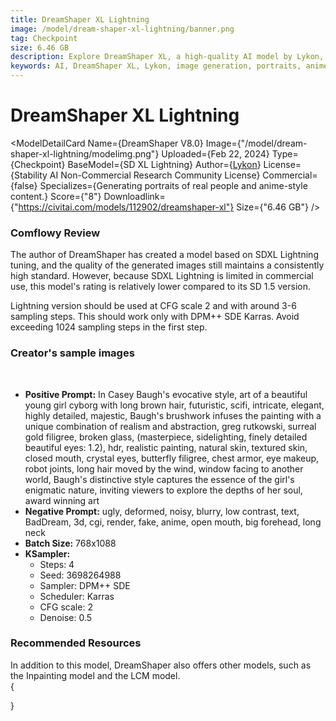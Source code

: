 ```yaml
---
title: DreamShaper XL Lightning
image: /model/dream-shaper-xl-lightning/banner.png
tag: Checkpoint
size: 6.46 GB
description: Explore DreamShaper XL, a high-quality AI model by Lykon, specializing in generating realistic and anime-style portraits. Based on SD XL Turbo, it's perfect for non-commercial research.
keywords: AI, DreamShaper XL, Lykon, image generation, portraits, anime-style, non-commercial research, SD XL Turbo
---
```



# DreamShaper XL Lightning

<ModelDetailCard 
  Name={<span>DreamShaper V8.0</span>}
  Image={"/model/dream-shaper-xl-lightning/modelimg.png"}
  Uploaded={<span>Feb 22, 2024</span>}
  Type={<span>Checkpoint</span>}
  BaseModel={<span>SD XL Lightning</span>}
  Author={<a href="https://civitai.com/user/Lykon">Lykon</a>}
  License={<span>Stability AI Non-Commercial Research Community License</span>}
  Commercial={false}
  Specializes={<span>Generating portraits of real people and anime-style content.</span>}
  Score={"8"}
  Downloadlink={"https://civitai.com/models/112902/dreamshaper-xl"}
  Size={"6.46 GB"}
/>

### Comflowy Review

The author of DreamShaper has created a model based on SDXL Lightning tuning, and the quality of the generated images still maintains a consistently high standard. However, because SDXL Lightning is limited in commercial use, this model's rating is relatively lower compared to its SD 1.5 version.

Lightning version should be used at CFG scale 2 and with around 3-6 sampling steps. This should work only with DPM++ SDE Karras. Avoid exceeding 1024 sampling steps in the first step.

### Creator's sample images
<br/>
<PhotoProvider>
  <PhotoView src="/model/dream-shaper-xl-lightning/001.png">
    <img src="/model/dream-shaper-xl-lightning/001.png" alt="" className='rounded-lg'/>
  </PhotoView>
</PhotoProvider>

* **Positive Prompt:** In Casey Baugh's evocative style, art of a beautiful young girl cyborg with long brown hair, futuristic, scifi, intricate, elegant, highly detailed, majestic, Baugh's brushwork infuses the painting with a unique combination of realism and abstraction, greg rutkowski, surreal gold filigree, broken glass, (masterpiece, sidelighting, finely detailed beautiful eyes: 1.2), hdr, realistic painting, natural skin, textured skin, closed mouth, crystal eyes, butterfly filigree, chest armor, eye makeup, robot joints, long hair moved by the wind, window facing to another world, Baugh's distinctive style captures the essence of the girl's enigmatic nature, inviting viewers to explore the depths of her soul, award winning art
* **Negative Prompt:** ugly, deformed, noisy, blurry, low contrast, text, BadDream, 3d, cgi, render, fake, anime, open mouth, big forehead, long neck
* **Batch Size:** 768x1088
* **KSampler:**
  * Steps: 4
  * Seed: 3698264988
  * Sampler: DPM++ SDE 
  * Scheduler: Karras
  * CFG scale: 2
  * Denoise: 0.5


### Recommended Resources

In addition to this model, DreamShaper also offers other models, such as the Inpainting model and the LCM model.
<br/>
{
  <div className="grid grid-cols-3 gap-4">
    <Cards 
      image={"/model/dream-shaper/banner.png"}
      title={"DreamShaper V8.0"}
      href={"/model/dream-shaper-v-8"}
      tag={"Checkpoint"}
    />
    <Cards 
      image={"/model/dream-shaper-lcm/banner.png"}
      title={"DreamShaper LCM V8.0"}
      href={"/model/dream-shaper-lcm"}
      tag={"Checkpoint"}
    />
    <Cards 
      image={"/model/dream-shaper-inpainting/modelimg.png"}
      title={"DreamShaper V8.0 Inpainting"}
      href={"/model/dream-shaper-inpainting-v-8"}
      tag={"Checkpoint"}
    />
  </div>
}